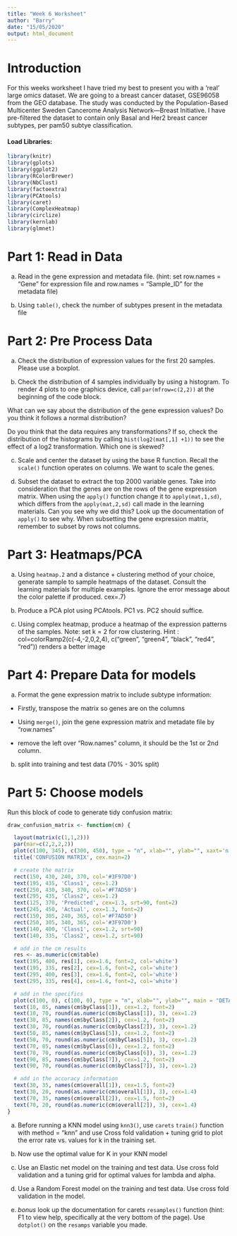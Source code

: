 ```yaml
---
title: "Week 6 Worksheet"
author: "Barry"
date: "15/05/2020"
output: html_document
---
```


# Introduction
For this weeks worksheet I have tried my best to present you with a 'real' large omics dataset. We are going to a breast cancer dataset, GSE96058 from the GEO database. The study was conducted by the Population-Based Multicenter Sweden Cancerome Analysis Network—Breast Initiative. I have pre-filtered the dataset to contain only Basal and Her2 breast cancer subtypes, per pam50 subtye classification. 

#### Load Libraries:
```R
library(knitr)
library(gplots)
library(ggplot2)
library(RColorBrewer)
library(NbClust)
library(factoextra)
library(PCAtools)
library(caret)
library(ComplexHeatmap)
library(circlize)
library(kernlab)
library(glmnet)
```


# Part 1: Read in Data
a) Read in the gene expression and metadata file. (hint: set row.names = "Gene" for expression file and row.names = "Sample_ID" for the metadata file)


b) Using `table()`, check the number of subtypes present in the metadata file

# Part 2: Pre Process Data
a) Check the distribution of expression values for the first 20 samples. Please use a boxplot.

b) Check the distribution of 4 samples individually by using a histogram. To render 4 plots to one graphics device, call `par(mfrow=c(2,2))` at the beginning of the code block.


What can we say about the distribution of the gene expression values? Do you think it follows a normal distribution?

Do you think that the data requires any transformations? If so, check the distribution of the histograms by calling `hist(log2(mat[,1] +1))` to see the effect of a log2 transformation. Which one is skewed? 

c) Scale and center the dataset by using the base R function. Recall the `scale()` function operates on columns. We want to scale the genes.


d) Subset the dataset to extract the top 2000 variable genes. Take into consideration that the genes are on the rows of the gene expression matrix. When using the `apply()` function change it to `apply(mat,1,sd)`, which differs from the `apply(mat,2,sd)` call made in the learning materials. Can you see why we did this? Look up the documentation of `apply()` to see why. When subsetting the gene expression matrix, remember to subset by rows not columns. 


# Part 3: Heatmaps/PCA
a) Using `heatmap.2` and a distance + clustering method of your choice, generate sample to sample heatmaps of the dataset.
Consult the learning materials for multiple examples. Ignore the error message about the color palette if produced.
cex=.7)

b) Produce a PCA plot using PCAtools. PC1 vs. PC2 should suffice. 

c) Using complex heatmap, produce a heatmap of the expression patterns of the samples. 
Note: set k = 2 for row clustering. 
Hint : col=colorRamp2(c(-4,-2,0,2,4), c("green", "green4", "black", "red4", "red")) renders a better image

# Part 4: Prepare Data for models

a) Format the gene expression matrix to include subtype information:

* Firstly, transpose the matrix so genes are on the columns

* Using `merge()`, join the gene expression matrix and metadate file by "row.names"

* remove the left over "Row.names" column, it should be the 1st or 2nd column. 


b) split into training and test data (70% - 30% split)


# Part 5: Choose models
Run this block of code to generate tidy confusion matrix:
```R
draw_confusion_matrix <- function(cm) {

  layout(matrix(c(1,1,2)))
  par(mar=c(2,2,2,2))
  plot(c(100, 345), c(300, 450), type = "n", xlab="", ylab="", xaxt='n', yaxt='n')
  title('CONFUSION MATRIX', cex.main=2)

  # create the matrix 
  rect(150, 430, 240, 370, col='#3F97D0')
  text(195, 435, 'Class1', cex=1.2)
  rect(250, 430, 340, 370, col='#F7AD50')
  text(295, 435, 'Class2', cex=1.2)
  text(125, 370, 'Predicted', cex=1.3, srt=90, font=2)
  text(245, 450, 'Actual', cex=1.3, font=2)
  rect(150, 305, 240, 365, col='#F7AD50')
  rect(250, 305, 340, 365, col='#3F97D0')
  text(140, 400, 'Class1', cex=1.2, srt=90)
  text(140, 335, 'Class2', cex=1.2, srt=90)

  # add in the cm results 
  res <- as.numeric(cm$table)
  text(195, 400, res[1], cex=1.6, font=2, col='white')
  text(195, 335, res[2], cex=1.6, font=2, col='white')
  text(295, 400, res[3], cex=1.6, font=2, col='white')
  text(295, 335, res[4], cex=1.6, font=2, col='white')

  # add in the specifics 
  plot(c(100, 0), c(100, 0), type = "n", xlab="", ylab="", main = "DETAILS", xaxt='n', yaxt='n')
  text(10, 85, names(cm$byClass[1]), cex=1.2, font=2)
  text(10, 70, round(as.numeric(cm$byClass[1]), 3), cex=1.2)
  text(30, 85, names(cm$byClass[2]), cex=1.2, font=2)
  text(30, 70, round(as.numeric(cm$byClass[2]), 3), cex=1.2)
  text(50, 85, names(cm$byClass[5]), cex=1.2, font=2)
  text(50, 70, round(as.numeric(cm$byClass[5]), 3), cex=1.2)
  text(70, 85, names(cm$byClass[6]), cex=1.2, font=2)
  text(70, 70, round(as.numeric(cm$byClass[6]), 3), cex=1.2)
  text(90, 85, names(cm$byClass[7]), cex=1.2, font=2)
  text(90, 70, round(as.numeric(cm$byClass[7]), 3), cex=1.2)

  # add in the accuracy information 
  text(30, 35, names(cm$overall[1]), cex=1.5, font=2)
  text(30, 20, round(as.numeric(cm$overall[1]), 3), cex=1.4)
  text(70, 35, names(cm$overall[2]), cex=1.5, font=2)
  text(70, 20, round(as.numeric(cm$overall[2]), 3), cex=1.4)
}  
```

a) Before running a KNN model using `knn3()`, use `carets` `train()` function with method = "knn" and use Cross fold validation + tuning grid to plot the error rate vs. values for k in the training set.


b) Now use the optimal value for K in your KNN model


c) Use an Elastic net model on the training and test data. Use cross fold validation and a tuning grid for optimal values for lambda and alpha.


d) Use a Random Forest model on the training and test data. Use cross fold validation in the model.


e) *bonus* look up the documentation for carets `resamples()` function (hint: F1 to view help, specifically at the very bottom of the page). Use `dotplot()` on the `resamps` variable you made.
